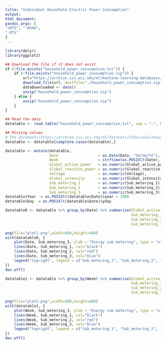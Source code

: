```yaml
---
title: "Individual Household Electric Power Consumption"
output: 
html_document:
pandoc_args: [
"+RTS", "-K64m",
"-RTS"
]
---
```


```r
library(dplyr)
library(ggplot2)
```

```r
## Download the file if it does not exist
if (!file.exists("household_power_consumption.txt")) {
    if (!file.exists("household_power_consumption.zip")) {
        url="https://archive.ics.uci.edu/ml/machine-learning-databases/00235/household_power_consumption.zip"
        download.file(url, destfile="./household_power_consumption.zip", method="curl")
        dateDownloaded <- date()
        unzip("household_power_consumption.zip")
    } else {
        unzip("household_power_consumption.zip")
    }
}
```

```r
## Read the data
datatable <- read.table("household_power_consumption.txt", sep = ";", header = T, na.strings = "", stringsAsFactors = FALSE)
```

```r
## Missing values
# The documents(https://archive.ics.uci.edu/ml/datasets/Individual+household+electric+power+consumption) says the fraction of missing values is 1.25%, so we will ignore them.
datatable <- datatable[complete.cases(datatable),]

datatable <- mutate(datatable, 
                    Date                  = as.Date(Date, "%d/%m/%Y"),
                    Week                  = strftime(as.POSIXlt(Date), format="%W"),
                    Global_active_power   = as.numeric(Global_active_power), 
                    Global_reactive_power = as.numeric(Global_reactive_power),
                    Voltage               = as.numeric(Voltage),
                    Global_intensity      = as.numeric(Global_intensity),
                    Sub_metering_1        = as.numeric(Sub_metering_1),
                    Sub_metering_2        = as.numeric(Sub_metering_2),
                    Sub_metering_3        = as.numeric(Sub_metering_3))
datatable$Year  = as.POSIXlt(datatable$Date)$year + 1900
datatable$Day  = as.POSIXlt(datatable$Date)$yday
```

```r
datatable0 <- datatable %>% group_by(Date) %>% summarise(Global_active_power = sum(Global_active_power),
                                                         Sub_metering_1      = sum(Sub_metering_1)/1000*60,
                                                         Sub_metering_2      = sum(Sub_metering_2)/1000*60,
                                                         Sub_metering_3      = sum(Sub_metering_3)/1000*60)
```

```r
png(file="plot1.png",width=480,height=480)
with(datatable0, {
    plot(Date, Sub_metering_3, ylab = "Energy sub metering", type = "n", xlab = "")
    lines(Date, Sub_metering_1, col="black")
    lines(Date, Sub_metering_2, col="red")
    lines(Date, Sub_metering_3, col="blue")
    legend("topright", legend = c("Sub_metering_1", "Sub_metering_2", "Sub_metering_3"), col = c("black", "red", "blue"), lwd = 2, bty = "n")
})
dev.off()
```

```r
datatable1 <- datatable %>% group_by(Week) %>% summarise(Global_active_power = sum(Global_active_power),
                                                         Sub_metering_1      = sum(Sub_metering_1)/1000*60,
                                                         Sub_metering_2      = sum(Sub_metering_2)/1000*60,
                                                         Sub_metering_3      = sum(Sub_metering_3)/1000*60)
```

```r
png(file="plot2.png",width=480,height=480)
with(datatable1, {
    plot(Week, Sub_metering_3, ylab = "Energy sub metering", type = "n", xlab = "")
    lines(Week, Sub_metering_1, col="black")
    lines(Week, Sub_metering_2, col="red")
    lines(Week, Sub_metering_3, col="blue")
    legend("topright", legend = c("Sub_metering_1", "Sub_metering_2", "Sub_metering_3"), col = c("black", "red", "blue"), lwd = 2, bty = "n")
})
dev.off()
```
